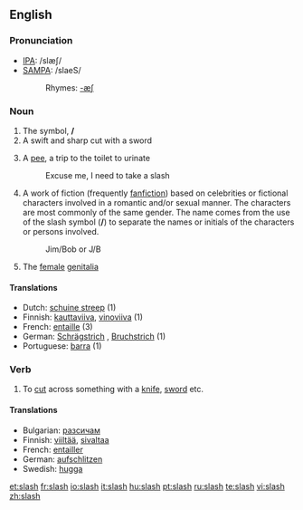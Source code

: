 {{wikipedia|dab=slash (disambiguation)|slash}}
==English==
{{Punctuation marks}}

===Pronunciation===
*[[w:IPA|IPA]]: /slæʃ/
*[[w:SAMPA|SAMPA]]: /slaeS/
*:Rhymes: [[Rhymes:English:-æʃ|-æʃ]]

===Noun===
{{en-noun|slash|es}}
# The symbol, '''/'''
# A swift and sharp cut with a sword
# {{slang}} {{UK}} A [[pee]], a trip to the toilet to urinate
#:Excuse me, I need to take a slash
# A work of fiction (frequently [[fanfiction]]) based on celebrities or fictional characters involved in a romantic and/or sexual manner. The characters are most commonly of the same gender.  The name comes from the use of the slash symbol ('''/''') to separate the names or initials of the characters or persons involved.
#:Jim/Bob or J/B
# {{vulgarslang}} The [[female]] [[genitalia]]

====Translations====
*Dutch: [[schuine streep]] {{f}} (1)
*Finnish: [[kauttaviiva]], [[vinoviiva]] (1)
*French: [[entaille]] {{f}} (3)
*German: [[Schrägstrich]] {{m}}, [[Bruchstrich]] {{m}} (1)
*Portuguese: [[barra]] {{f}} (1)

===Verb===
{{en-verb|slash|es}}
# To [[cut]] across something with a [[knife]], [[sword]] etc.

====Translations====
*Bulgarian: [[разсичам]]
*Finnish: [[viiltää]], [[sivaltaa]]
*French: [[entailler]]
*German: [[aufschlitzen]]
*Swedish: [[hugga]]

[[et:slash]]
[[fr:slash]]
[[io:slash]]
[[it:slash]]
[[hu:slash]]
[[pt:slash]]
[[ru:slash]]
[[te:slash]]
[[vi:slash]]
[[zh:slash]]